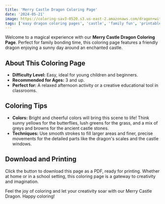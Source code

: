 ```yaml
---
title: 'Merry Castle Dragon Coloring Page'
date: '2024-05-21'
image: https://coloring-sav3-0520.s3.us-east-2.amazonaws.com/dragon+with+butterfly+2.png
tags: ['easy dragon coloring pages', 'castle', 'family fun', 'printable']
---
```



Welcome to a magical experience with our **Merry Castle Dragon Coloring Page**. 
Perfect for family bonding time, this coloring page features a friendly dragon enjoying 
a sunny day around an enchanted castle.

<div style={{ marginTop: '20px' }}></div>

## **About This Coloring Page**

- **Difficulty Level:** Easy, ideal for young children and beginners.
- **Recommended for Ages:** 3 and up.
- **Perfect for:** A relaxed afternoon activity or a creative educational tool in classrooms.

<div style={{ marginTop: '20px' }}></div>

## **Coloring Tips**
- **Colors:** Bright and cheerful colors will bring this scene to life! Think sunny yellows for the butterflies, lush greens for the grass, and a mix of greys and browns for the ancient castle stones.
- **Techniques:** Use smooth strokes to fill larger areas and finer, precise movements for the detailed parts like the dragon's scales and the castle windows.

<div style={{ marginTop: '20px' }}></div>

## **Download and Printing**
Click the button to download this page as a PDF, ready for printing. Whether at home or in a school setting, this coloring page is a gateway to creativity and imagination.


<div style={{ marginTop: '20px' }}></div>

Feel the joy of coloring and let your creativity soar with our Merry 
Castle Dragon. Happy coloring!